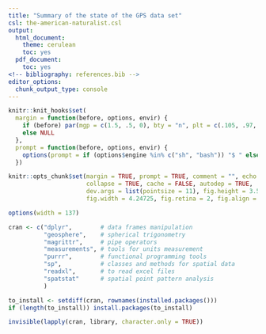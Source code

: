 ```yaml
---
title: "Summary of the state of the GPS data set"
csl: the-american-naturalist.csl
output:
  html_document:
    theme: cerulean
    toc: yes
  pdf_document:
    toc: yes
<!-- bibliography: references.bib -->
editor_options: 
  chunk_output_type: console
---
```


<!--
IMAGES:
Insert them with: ![alt text](image.png)
You can also resize them if needed: convert image.png -resize 50% image.png
If you want to center the image, go through HTML code:
<div style="text-align:center"><img src ="image.png"/></div>

REFERENCES:
For references: Put all the bibTeX references in the file "references.bib"
in the current folder and cite the references as @key or [@key] in the text.
Uncomment the bibliography field in the above header and put a "References"
title wherever you want to display the reference list.
-->

<style type="text/css">
.main-container {
  max-width: 1370px;
  margin-left: auto;
  margin-right: auto;
}
</style>

```r
knitr::knit_hooks$set(
  margin = function(before, options, envir) {
    if (before) par(mgp = c(1.5, .5, 0), bty = "n", plt = c(.105, .97, .13, .97))
    else NULL
  },
  prompt = function(before, options, envir) {
    options(prompt = if (options$engine %in% c("sh", "bash")) "$ " else "> ")
  })

knitr::opts_chunk$set(margin = TRUE, prompt = TRUE, comment = "", echo = FALSE,
                      collapse = TRUE, cache = FALSE, autodep = TRUE,
                      dev.args = list(pointsize = 11), fig.height = 3.5,
                      fig.width = 4.24725, fig.retina = 2, fig.align = "center")

options(width = 137)
```

```r
cran <- c("dplyr",        # data frames manipulation
          "geosphere",    # spherical trigonometry
          "magrittr",     # pipe operators
          "measurements", # tools for units measurement
          "purrr",        # functional programming tools
          "sp",           # classes and methods for spatial data
          "readxl",       # to read excel files
          "spatstat"      # spatial point pattern analysis
          )
```

```r
to_install <- setdiff(cran, rownames(installed.packages()))
if (length(to_install)) install.packages(to_install)
```

```r
invisible(lapply(cran, library, character.only = TRUE))
```

